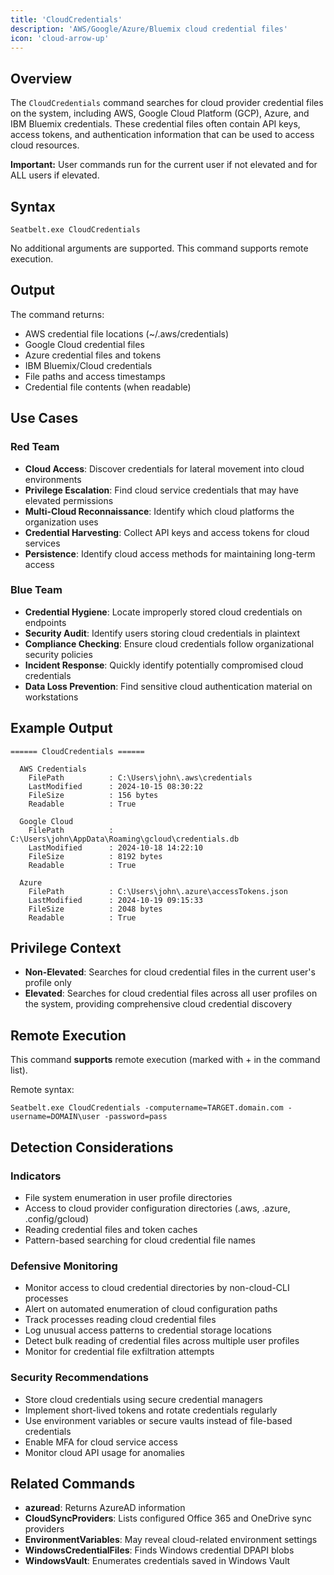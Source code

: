 ```yaml
---
title: 'CloudCredentials'
description: 'AWS/Google/Azure/Bluemix cloud credential files'
icon: 'cloud-arrow-up'
---
```


## Overview

The `CloudCredentials` command searches for cloud provider credential files on the system, including AWS, Google Cloud Platform (GCP), Azure, and IBM Bluemix credentials. These credential files often contain API keys, access tokens, and authentication information that can be used to access cloud resources.

**Important:** User commands run for the current user if not elevated and for ALL users if elevated.

## Syntax

```
Seatbelt.exe CloudCredentials
```

No additional arguments are supported. This command supports remote execution.

## Output

The command returns:
- AWS credential file locations (~/.aws/credentials)
- Google Cloud credential files
- Azure credential files and tokens
- IBM Bluemix/Cloud credentials
- File paths and access timestamps
- Credential file contents (when readable)

## Use Cases

### Red Team
- **Cloud Access**: Discover credentials for lateral movement into cloud environments
- **Privilege Escalation**: Find cloud service credentials that may have elevated permissions
- **Multi-Cloud Reconnaissance**: Identify which cloud platforms the organization uses
- **Credential Harvesting**: Collect API keys and access tokens for cloud services
- **Persistence**: Identify cloud access methods for maintaining long-term access

### Blue Team
- **Credential Hygiene**: Locate improperly stored cloud credentials on endpoints
- **Security Audit**: Identify users storing cloud credentials in plaintext
- **Compliance Checking**: Ensure cloud credentials follow organizational security policies
- **Incident Response**: Quickly identify potentially compromised cloud credentials
- **Data Loss Prevention**: Find sensitive cloud authentication material on workstations

## Example Output

```
====== CloudCredentials ======

  AWS Credentials
    FilePath          : C:\Users\john\.aws\credentials
    LastModified      : 2024-10-15 08:30:22
    FileSize          : 156 bytes
    Readable          : True

  Google Cloud
    FilePath          : C:\Users\john\AppData\Roaming\gcloud\credentials.db
    LastModified      : 2024-10-18 14:22:10
    FileSize          : 8192 bytes
    Readable          : True

  Azure
    FilePath          : C:\Users\john\.azure\accessTokens.json
    LastModified      : 2024-10-19 09:15:33
    FileSize          : 2048 bytes
    Readable          : True
```

## Privilege Context

- **Non-Elevated**: Searches for cloud credential files in the current user's profile only
- **Elevated**: Searches for cloud credential files across all user profiles on the system, providing comprehensive cloud credential discovery

## Remote Execution

This command **supports** remote execution (marked with + in the command list).

Remote syntax:
```
Seatbelt.exe CloudCredentials -computername=TARGET.domain.com -username=DOMAIN\user -password=pass
```

## Detection Considerations

### Indicators
- File system enumeration in user profile directories
- Access to cloud provider configuration directories (.aws, .azure, .config/gcloud)
- Reading credential files and token caches
- Pattern-based searching for cloud credential file names

### Defensive Monitoring
- Monitor access to cloud credential directories by non-cloud-CLI processes
- Alert on automated enumeration of cloud configuration paths
- Track processes reading cloud credential files
- Log unusual access patterns to credential storage locations
- Detect bulk reading of credential files across multiple user profiles
- Monitor for credential file exfiltration attempts

### Security Recommendations
- Store cloud credentials using secure credential managers
- Implement short-lived tokens and rotate credentials regularly
- Use environment variables or secure vaults instead of file-based credentials
- Enable MFA for cloud service access
- Monitor cloud API usage for anomalies

## Related Commands

- **azuread**: Returns AzureAD information
- **CloudSyncProviders**: Lists configured Office 365 and OneDrive sync providers
- **EnvironmentVariables**: May reveal cloud-related environment settings
- **WindowsCredentialFiles**: Finds Windows credential DPAPI blobs
- **WindowsVault**: Enumerates credentials saved in Windows Vault
